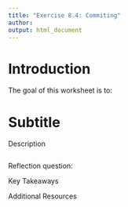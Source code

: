 ```yaml
---
title: "Exercise 8.4: Commiting"
author: 
output: html_document
---
```


# Introduction 

The goal of this worksheet is to:

# Subtitle

Description

```r
```

Reflection question:

Key Takeaways

Additional Resources

